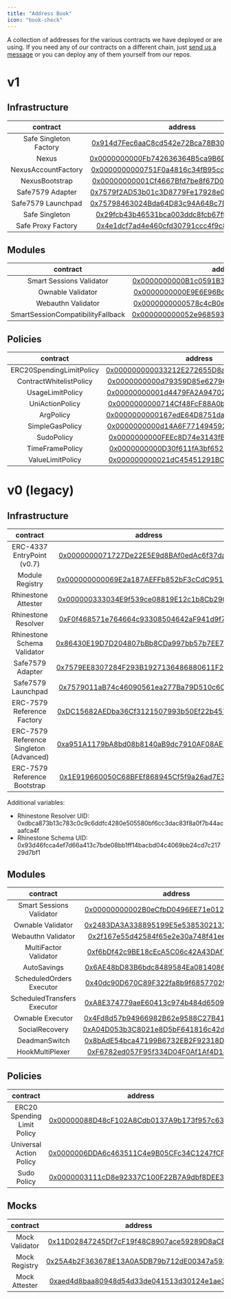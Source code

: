```yaml
---
title: "Address Book"
icon: "book-check"
---
```


A collection of addresses for the various contracts we have deployed or are using. If you need any of our contracts on a different chain, just [send us a message](https://t.me/konradkopp) or you can deploy any of them yourself from our repos.

# v1 

## Infrastructure

|                contract                 |                                                          address                                                           | 
| :-------------------------------------: | :------------------------------------------------------------------------------------------------------------------------: |
|            Safe Singleton Factory| [0x914d7Fec6aaC8cd542e72Bca78B30650d45643d7](https://contractscan.xyz/contract/0x914d7Fec6aaC8cd542e72Bca78B30650d45643d7) |
|           Nexus | [0x0000000000Fb742636364B5ca9B6D2ebbC63FB5D](https://contractscan.xyz/contract/0x0000000000Fb742636364B5ca9B6D2ebbC63FB5D) |
|           NexusAccountFactory| [0x0000000000751F0a4816c34fB95ccbD463878361](https://contractscan.xyz/contract/0x0000000000751F0a4816c34fB95ccbD463878361) |
|           NexusBootstrap| [0x00000000001Cf4667Bfd7be8f67D01d63938784b](https://contractscan.xyz/contract/0x00000000001Cf4667Bfd7be8f67D01d63938784b) |
|            Safe7579 Adapter             | [0x7579f2AD53b01c3D8779Fe17928e0D48885B0003](https://contractscan.xyz/contract/0x7579f2AD53b01c3D8779Fe17928e0D48885B0003) |
|           Safe7579 Launchpad            | [0x75798463024Bda64D83c94A64Bc7D7eaB41300eF](https://contractscan.xyz/contract/0x75798463024Bda64D83c94A64Bc7D7eaB41300eF) |
|            Safe Singleton | [0x29fcb43b46531bca003ddc8fcb67ffe91900c762](https://contractscan.xyz/contract/0x29fcb43b46531bca003ddc8fcb67ffe91900c762) |
|           Safe Proxy Factory | [0x4e1dcf7ad4e460cfd30791ccc4f9c8a4f820ec67](https://contractscan.xyz/contract/0x4e1dcf7ad4e460cfd30791ccc4f9c8a4f820ec67) |

## Modules

|          contract           |                                                          address                                                           | 
| :-------------------------: | :------------------------------------------------------------------------------------------------------------------------: |
|  Smart Sessions Validator   | [0x0000000000B1c0591B3B3bdADD1e37c8903bD962](https://contractscan.xyz/contract/0x0000000000B1c0591B3B3bdADD1e37c8903bD962) |
|      Ownable Validator      | [0x0000000000E9E6E96Bcaa3c113187CdB7E38AED9](https://contractscan.xyz/contract/0x0000000000E9E6E96Bcaa3c113187CdB7E38AED9) |
|     Webauthn Validator      | [0x0000000000578c4cB0e472a5462da43C495C3F33](https://contractscan.xyz/contract/0x0000000000578c4cB0e472a5462da43C495C3F33) |
|SmartSessionCompatibilityFallback| [0x000000000052e9685932845660777DF43C2dC496](https:/contractscan.xyz/contract/0x000000000052e9685932845660777DF43C2dC496)|        

## Policies

|          contract           |                                                          address                                                           |
| :-------------------------: | :------------------------------------------------------------------------------------------------------------------------: |
|ERC20SpendingLimitPolicy| [0x000000000033212E272655D8a22402Db819477A6](https://contractscan.xyz/contract/0x000000000033212E272655D8a22402Db819477A6)|  
|ContractWhitelistPolicy| [0x0000000000d79359D85e62796104D7AE863fFAcb](https://contractscan.xyz/contract/0x0000000000d79359D85e62796104D7AE863fFAcb)|          
|UsageLimitPolicy| [0x00000000001d4479FA2A947026204d0283ceDe4B](https://contractscan.xyz/contract/0x00000000001d4479FA2A947026204d0283ceDe4B)|            
|UniActionPolicy| [0x0000000000714Cf48FcF88A0bFBa70d313415032](https://contractscan.xyz/contract/0x0000000000714Cf48FcF88A0bFBa70d313415032)|         
|ArgPolicy| [0x0000000000167edE64D8751daACDdC0312565a73](https://contractscan.xyz/contract/0x0000000000167edE64D8751daACDdC0312565a73)|            
|SimpleGasPolicy| [0x0000000000d14A6F771494592218d8F9c2ddEbB6](https://contractscan.xyz/contract/0x0000000000d14A6F771494592218d8F9c2ddEbB6)|        
|SudoPolicy| [0x0000000000FEEc8D74e3143fBaBbca515358d869](https://contractscan.xyz/contract/0x0000000000FEEc8D74e3143fBaBbca515358d869)|            
|TimeFramePolicy| [0x0000000000D30f611fA3bf652ac6879428586930](https://contractscan.xyz/contract/0x0000000000D30f611fA3bf652ac6879428586930)|         
|ValueLimitPolicy| [0x000000000021dC45451291BCDfc9f0B46d6f0278](https://contractscan.xyz/contract/0x000000000021dC45451291BCDfc9f0B46d6f0278)|          

# v0 (legacy)

## Infrastructure

|                contract                 |                                                          address                                                           | 
| :-------------------------------------: | :------------------------------------------------------------------------------------------------------------------------: |
|       ERC-4337 EntryPoint (v0.7)        | [0x0000000071727De22E5E9d8BAf0edAc6f37da032](https://contractscan.xyz/contract/0x0000000071727De22E5E9d8BAf0edAc6f37da032) |
|             Module Registry             | [0x000000000069E2a187AEFFb852bF3cCdC95151B2](https://contractscan.xyz/contract/0x000000000069E2a187AEFFb852bF3cCdC95151B2) |
|           Rhinestone Attester           | [0x000000333034E9f539ce08819E12c1b8Cb29084d](https://contractscan.xyz/contract/0x000000333034E9f539ce08819E12c1b8Cb29084d) |
|           Rhinestone Resolver           | [0xF0f468571e764664c93308504642aF941d9f77F1](https://contractscan.xyz/contract/0xF0f468571e764664c93308504642aF941d9f77F1) |
|       Rhinestone Schema Validator       | [0x86430E19D7D204807bBb8CDa997bb57b7EE785dD](https://contractscan.xyz/contract/0x86430E19D7D204807bBb8CDa997bb57b7EE785dD) |
|            Safe7579 Adapter             | [0x7579EE8307284F293B1927136486880611F20002](https://contractscan.xyz/contract/0x7579EE8307284F293B1927136486880611F20002) |
|           Safe7579 Launchpad            | [0x7579011aB74c46090561ea277Ba79D510c6C00ff](https://contractscan.xyz/contract/0x7579011aB74c46090561ea277Ba79D510c6C00ff) |
|       ERC-7579 Reference Factory        | [0xDC15682AEDba36Cf3121507993b50Ef22b457053](https://contractscan.xyz/contract/0xDC15682AEDba36Cf3121507993b50Ef22b457053) |
| ERC-7579 Reference Singleton (Advanced) | [0xa951A1179bA8bd08b8140aB9dc7910AF08AE7181](https://contractscan.xyz/contract/0xa951A1179bA8bd08b8140aB9dc7910AF08AE7181) |
|      ERC-7579 Reference Bootstrap       | [0x1E919660050C68BFEf868945Cf5f9a26ad7E360b](https://contractscan.xyz/contract/0x1E919660050C68BFEf868945Cf5f9a26ad7E360b) |

Additional variables:

- Rhinestone Resolver UID: 0xdbca873b13c783c0c9c6ddfc4280e505580bf6cc3dac83f8a0f7b44acaafca4f
- Rhinestone Schema UID: 0x93d46fcca4ef7d66a413c7bde08bb1ff14bacbd04c4069bb24cd7c21729d7bf1

## Modules

|          contract           |                                                          address                                                           | 
| :-------------------------: | :------------------------------------------------------------------------------------------------------------------------: |
|  Smart Sessions Validator   | [0x00000000002B0eCfbD0496EE71e01257dA0E37DE](https://contractscan.xyz/contract/0x00000000002B0eCfbD0496EE71e01257dA0E37DE) |
|      Ownable Validator      | [0x2483DA3A338895199E5e538530213157e931Bf06](https://contractscan.xyz/contract/0x2483DA3A338895199E5e538530213157e931Bf06) |
|     Webauthn Validator      | [0x2f167e55d42584f65e2e30a748f41ee75a311414](https://contractscan.xyz/contract/0x2f167e55d42584f65e2e30a748f41ee75a311414) |
|    MultiFactor Validator    | [0xf6bDf42c9BE18cEcA5C06c42A43DAf7FBbe7896b](https://contractscan.xyz/contract/0xf6bDf42c9BE18cEcA5C06c42A43DAf7FBbe7896b) |
|         AutoSavings         | [0x6AE48bD83B6bdc8489584Ea0814086f963d1BD95](https://contractscan.xyz/contract/0x6AE48bD83B6bdc8489584Ea0814086f963d1BD95) |
|  ScheduledOrders Executor   | [0x40dc90D670C89F322fa8b9f685770296428DCb6b](https://contractscan.xyz/contract/0x40dc90D670C89F322fa8b9f685770296428DCb6b) |
| ScheduledTransfers Executor | [0xA8E374779aeE60413c974b484d6509c7E4DDb6bA](https://contractscan.xyz/contract/0xA8E374779aeE60413c974b484d6509c7E4DDb6bA) |
|      Ownable Executor       | [0x4Fd8d57b94966982B62e9588C27B4171B55E8354](https://contractscan.xyz/contract/0x4Fd8d57b94966982B62e9588C27B4171B55E8354) |
|       SocialRecovery        | [0xA04D053b3C8021e8D5bF641816c42dAA75D8b597](https://contractscan.xyz/contract/0xA04D053b3C8021e8D5bF641816c42dAA75D8b597) |
|        DeadmanSwitch        | [0x8bAdE54bca47199B6732EB2F92318DD666bdE413](https://contractscan.xyz/contract/0x8bAdE54bca47199B6732EB2F92318DD666bdE413) |
|       HookMultiPlexer       | [0xF6782ed057F95f334D04F0Af1Af4D14fb84DE549](https://contractscan.xyz/contract/0xF6782ed057F95f334D04F0Af1Af4D14fb84DE549) |

## Policies

|          contract           |                                                          address                                                           |
| :-------------------------: | :------------------------------------------------------------------------------------------------------------------------: |
| ERC20 Spending Limit Policy | [0x00000088D48cF102A8Cdb0137A9b173f957c6343](https://contractscan.xyz/contract/0x00000088D48cF102A8Cdb0137A9b173f957c6343) |
|   Universal Action Policy   | [0x0000006DDA6c463511C4e9B05CFc34C1247fCF1F](https://contractscan.xyz/contract/0x0000006DDA6c463511C4e9B05CFc34C1247fCF1F) |
|         Sudo Policy         | [0x0000003111cD8e92337C100F22B7A9dbf8DEE301](https://contractscan.xyz/contract/0x0000003111cD8e92337C100F22B7A9dbf8DEE301) |

## Mocks

|    contract    |                                                          address                                                           |
| :------------: | :------------------------------------------------------------------------------------------------------------------------: |
| Mock Validator | [0x11D02847245Df7cF19f48C8907ace59289D8aCEe](https://contractscan.xyz/contract/0x11D02847245Df7cF19f48C8907ace59289D8aCEe) |
| Mock Registry  | [0x25A4b2F363678E13A0A5DB79b712dE00347a593E](https://contractscan.xyz/contract/0x25A4b2F363678E13A0A5DB79b712dE00347a593E) |
| Mock Attester  | [0xaed4d8baa80948d54d33de041513d30124e1ae3f](https://contractscan.xyz/contract/0xaed4d8baa80948d54d33de041513d30124e1ae3f) |
